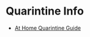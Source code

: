 # Quarintine Info

- [At Home Quarintine Guide](https://docs.google.com/document/d/1sw8LRvLx3Fz8uWC4SBH9U3abn97dGHEYNGk-Q9IQfHs/edit#heading=h.ac5p5ovflum1)